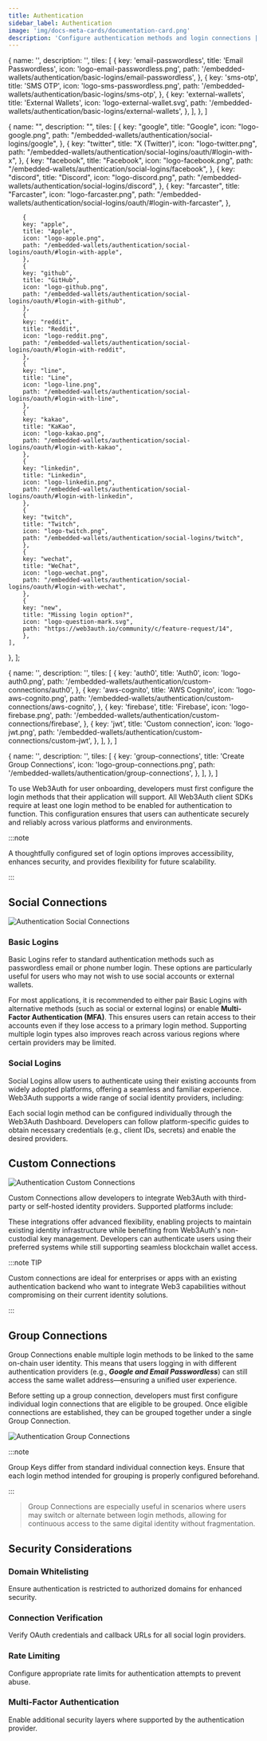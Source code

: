 ```yaml
---
title: Authentication
sidebar_label: Authentication
image: 'img/docs-meta-cards/documentation-card.png'
description: 'Configure authentication methods and login connections | Embedded Wallets'
---
```




  {
    name: '',
    description: '',
    tiles: [
      {
        key: 'email-passwordless',
        title: 'Email Passwordless',
        icon: 'logo-email-passwordless.png',
        path: '/embedded-wallets/authentication/basic-logins/email-passwordless',
      },
      {
        key: 'sms-otp',
        title: 'SMS OTP',
        icon: 'logo-sms-passwordless.png',
        path: '/embedded-wallets/authentication/basic-logins/sms-otp',
      },
      {
        key: 'external-wallets',
        title: 'External Wallets',
        icon: 'logo-external-wallet.svg',
        path: '/embedded-wallets/authentication/basic-logins/external-wallets',
      },
    ],
  },
]

  {
    name: "",
    description: "",
    tiles: [
        {
        key: "google",
        title: "Google",
        icon: "logo-google.png",
        path: "/embedded-wallets/authentication/social-logins/google",
        },
        {
        key: "twitter",
        title: "X (Twitter)",
        icon: "logo-twitter.png",
        path: "/embedded-wallets/authentication/social-logins/oauth/#login-with-x",
        },
        {
        key: "facebook",
        title: "Facebook",
        icon: "logo-facebook.png",
        path: "/embedded-wallets/authentication/social-logins/facebook",
        },
        {
        key: "discord",
        title: "Discord",
        icon: "logo-discord.png",
        path: "/embedded-wallets/authentication/social-logins/discord",
        },
        {
        key: "farcaster",
        title: "Farcaster",
        icon: "logo-farcaster.png",
        path: "/embedded-wallets/authentication/social-logins/oauth/#login-with-farcaster",
        },

        {
        key: "apple",
        title: "Apple",
        icon: "logo-apple.png",
        path: "/embedded-wallets/authentication/social-logins/oauth/#login-with-apple",
        },
        {
        key: "github",
        title: "GitHub",
        icon: "logo-github.png",
        path: "/embedded-wallets/authentication/social-logins/oauth/#login-with-github",
        },
        {
        key: "reddit",
        title: "Reddit",
        icon: "logo-reddit.png",
        path: "/embedded-wallets/authentication/social-logins/oauth/#login-with-reddit",
        },
        {
        key: "line",
        title: "Line",
        icon: "logo-line.png",
        path: "/embedded-wallets/authentication/social-logins/oauth/#login-with-line",
        },
        {
        key: "kakao",
        title: "KaKao",
        icon: "logo-kakao.png",
        path: "/embedded-wallets/authentication/social-logins/oauth/#login-with-kakao",
        },
        {
        key: "linkedin",
        title: "Linkedin",
        icon: "logo-linkedin.png",
        path: "/embedded-wallets/authentication/social-logins/oauth/#login-with-linkedin",
        },
        {
        key: "twitch",
        title: "Twitch",
        icon: "logo-twitch.png",
        path: "/embedded-wallets/authentication/social-logins/twitch",
        },
        {
        key: "wechat",
        title: "WeChat",
        icon: "logo-wechat.png",
        path: "/embedded-wallets/authentication/social-logins/oauth/#login-with-wechat",
        },
        {
        key: "new",
        title: "Missing login option?",
        icon: "logo-question-mark.svg",
        path: "https://web3auth.io/community/c/feature-request/14",
        },
    ],

}, ];

  {
    name: '',
    description: '',
    tiles: [
      {
        key: 'auth0',
        title: 'Auth0',
        icon: 'logo-auth0.png',
        path: '/embedded-wallets/authentication/custom-connections/auth0',
      },
      {
        key: 'aws-cognito',
        title: 'AWS Cognito',
        icon: 'logo-aws-cognito.png',
        path: '/embedded-wallets/authentication/custom-connections/aws-cognito',
      },
      {
        key: 'firebase',
        title: 'Firebase',
        icon: 'logo-firebase.png',
        path: '/embedded-wallets/authentication/custom-connections/firebase',
      },
      {
        key: 'jwt',
        title: 'Custom connection',
        icon: 'logo-jwt.png',
        path: '/embedded-wallets/authentication/custom-connections/custom-jwt',
      },
    ],
  },
]

  {
    name: '',
    description: '',
    tiles: [
      {
        key: 'group-connections',
        title: 'Create Group Connections',
        icon: 'logo-group-connections.png',
        path: '/embedded-wallets/authentication/group-connections',
      },
    ],
  },
]

To use Web3Auth for user onboarding, developers must first configure the login methods that their application will support. All Web3Auth client SDKs require at least one login method to be enabled for authentication to function. This configuration ensures that users can authenticate securely and reliably across various platforms and environments.

:::note

A thoughtfully configured set of login options improves accessibility, enhances security, and provides flexibility for future scalability.

:::

## Social Connections

<div style={{ flexBasis: '300px', flexGrow: '1', textAlign: 'center' }}>
  <img
    src={AuthenticationSocialConnections}
    style={{ alignSelf: 'center', maxWidth: '100%' }}
    alt="Authentication Social Connections"
  />
</div>

### Basic Logins

Basic Logins refer to standard authentication methods such as passwordless email or phone number login. These options are particularly useful for users who may not wish to use social accounts or external wallets.

For most applications, it is recommended to either pair Basic Logins with alternative methods (such as social or external logins) or enable **Multi-Factor Authentication (MFA)**. This ensures users can retain access to their accounts even if they lose access to a primary login method. Supporting multiple login types also improves reach across various regions where certain providers may be limited.

<Tiles tileGroups={tileGroupsDataBasic} />

### Social Logins

Social Logins allow users to authenticate using their existing accounts from widely adopted platforms, offering a seamless and familiar experience. Web3Auth supports a wide range of social identity providers, including:

Each social login method can be configured individually through the Web3Auth Dashboard. Developers can follow platform-specific guides to obtain necessary credentials (e.g., client IDs, secrets) and enable the desired providers.

<Tiles tileGroups={tileGroupsDataSocial} />

## Custom Connections

<div style={{ flexBasis: '300px', flexGrow: '1', textAlign: 'center' }}>
  <img
    src={AuthenticationCustomConnections}
    style={{ alignSelf: 'center', maxWidth: '100%' }}
    alt="Authentication Custom Connections"
  />
</div>

Custom Connections allow developers to integrate Web3Auth with third-party or self-hosted identity providers. Supported platforms include:

<Tiles tileGroups={tileGroupsDataCustom} />

These integrations offer advanced flexibility, enabling projects to maintain existing identity infrastructure while benefiting from Web3Auth's non-custodial key management. Developers can authenticate users using their preferred systems while still supporting seamless blockchain wallet access.

:::note TIP

Custom connections are ideal for enterprises or apps with an existing authentication backend who want to integrate Web3 capabilities without compromising on their current identity solutions.

:::

## Group Connections

Group Connections enable multiple login methods to be linked to the same on-chain user identity. This means that users logging in with different authentication providers (e.g., **_Google and Email Passwordless_**) can still access the same wallet address—ensuring a unified user experience.

Before setting up a group connection, developers must first configure individual login connections that are eligible to be grouped. Once eligible connections are established, they can be grouped together under a single Group Connection.

<Tiles tileGroups={tileGroupsDataGroup} />

<div style={{ flexBasis: '300px', flexGrow: '1', textAlign: 'center' }}>
  <img
    src={AuthenticationGroupConnectionsSelect}
    style={{ alignSelf: 'center', maxWidth: '100%' }}
    alt="Authentication Group Connections"
  />
</div>

:::note

Group Keys differ from standard individual connection keys. Ensure that each login method intended for grouping is properly configured beforehand.

:::

> Group Connections are especially useful in scenarios where users may switch or alternate between login methods, allowing for continuous access to the same digital identity without fragmentation.

## Security Considerations

### Domain Whitelisting

Ensure authentication is restricted to authorized domains for enhanced security.

### Connection Verification

Verify OAuth credentials and callback URLs for all social login providers.

### Rate Limiting

Configure appropriate rate limits for authentication attempts to prevent abuse.

### Multi-Factor Authentication

Enable additional security layers where supported by the authentication provider.

